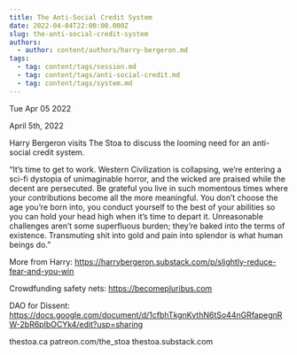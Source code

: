 ```yaml
---
title: The Anti-Social Credit System
date: 2022-04-04T22:00:00.000Z
slug: the-anti-social-credit-system
authors:
  - author: content/authors/harry-bergeron.md
tags:
  - tag: content/tags/session.md
  - tag: content/tags/anti-social-credit.md
  - tag: content/tags/system.md
---
```






Tue Apr 05 2022

April 5th, 2022

Harry Bergeron visits The Stoa to discuss the looming need for an anti-social credit system.

“It’s time to get to work. Western Civilization is collapsing, we’re entering a sci-fi dystopia of unimaginable horror, and the wicked are praised while the decent are persecuted. Be grateful you live in such momentous times where your contributions become all the more meaningful. You don’t choose the age you’re born into, you conduct yourself to the best of your abilities so you can hold your head high when it’s time to depart it. Unreasonable challenges aren’t some superfluous burden; they’re baked into the terms of existence. Transmuting shit into gold and pain into splendor is what human beings do.”

More from Harry: https://harrybergeron.substack.com/p/slightly-reduce-fear-and-you-win

Crowdfunding safety nets: https://becomepluribus.com

DAO for Dissent: https://docs.google.com/document/d/1cfbhTkgnKvthN6tSo44nGRfapegnRW-2bR6pIbOCYk4/edit?usp=sharing

thestoa.ca
patreon.com/the_stoa
thestoa.substack.com


